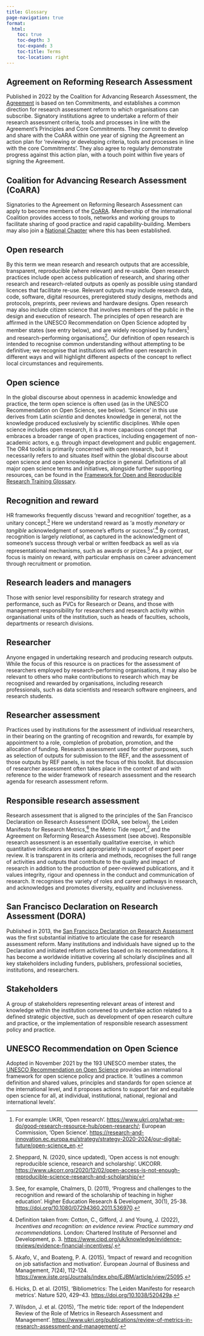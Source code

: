 ```yaml
---
title: Glossary
page-navigation: true
format:
  html:
    toc: true
    toc-depth: 3
    toc-expand: 3
    toc-title: Terms
    toc-location: right
---
```


## Agreement on Reforming Research Assessment

Published in 2022 by the Coalition for Advancing Research Assessment, the [Agreement](https://coara.eu/agreement/the-agreement-full-text/) is based on ten Commitments, and establishes a common direction for research assessment reform to which organisations can subscribe. Signatory institutions agree to undertake a reform of their research assessment criteria, tools and processes in line with the Agreement's Principles and Core Commitments. They commit to develop and share with the CoARA within one year of signing the Agreement an action plan for 'reviewing or developing criteria, tools and processes in line with the core Commitments'. They also agree to regularly demonstrate progress against this action plan, with a touch point within five years of signing the Agreement.

## Coalition for Advancing Research Assessment (CoARA)

Signatories to the Agreement on Reforming Research Assessment can apply to become members of the [CoARA](https://coara.eu/coalition/membership/). Membership of the international Coalition provides access to tools, networks and working groups to facilitate sharing of good practice and rapid capability-building. Members may also join a [National Chapter](https://coara.eu/coalition/national-chapters/) where this has been established.

## Open research

By this term we mean research and research outputs that are accessible, transparent, reproducible (where relevant) and re-usable. Open research practices include open access publication of research, and sharing other research and research-related outputs as openly as possible using standard licences that facilitate re-use. Relevant outputs may include research data, code, software, digital resources, preregistered study designs, methods and protocols, preprints, peer reviews and hardware designs. Open research may also include citizen science that involves members of the public in the design and execution of research. The principles of open research are affirmed in the UNESCO Recommendation on Open Science adopted by member states (see entry below), and are widely recognised by funders^[For example: UKRI, 'Open research'. <https://www.ukri.org/what-we-do/good-research-resource-hub/open-research/>; European Commission, 'Open Science'. <https://research-and-innovation.ec.europa.eu/strategy/strategy-2020-2024/our-digital-future/open-science_en>.] and research-performing organisations^[Sheppard, N. (2020, since updated), 'Open access is not enough: reproducible science, research and scholarship'. UKCORR. <https://www.ukcorr.org/2020/12/02/open-access-is-not-enough-reproducible-science-research-and-scholarship/>]. Our definition of open research is intended to recognise common understanding without attempting to be definitive; we recognise that institutions will define open research in different ways and will highlight different aspects of the concept to reflect local circumstances and requirements.     

## Open science 

In the global discourse about openness in academic knowledge and practice, the term open science is often used (as in the UNESCO Recommendation on Open Science, see below). 'Science' in this use derives from Latin *scientia* and denotes knowledge in general, not the knowledge produced exclusively by scientific disciplines. While open science includes open research, it is a more capacious concept that embraces a broader range of open practices, including engagement of non-academic actors, e.g. through impact development and public engagement. The OR4 toolkit is primarily concerned with open research, but it necessarily refers to and situates itself within the global discourse about open science and open knowledge practice in general. Definitions of all major open science terms and initiatives, alongside further supporting resources, can be found in the [Framework for Open and Reproducible Research Training Glossary](https://forrt.org/glossary).

## Recognition and reward

HR frameworks frequently discuss 'reward and recognition' together, as a unitary concept.^[See, for example, Chalmers, D. (2011), 'Progress and challenges to the recognition and reward of the scholarship of teaching in higher education'. Higher Education Research & Development, 30(1), 25-38. <https://doi.org/10.1080/07294360.2011.536970>.] Here we understand reward as 'a mostly *monetary* or *tangible* acknowledgment of someone's efforts or success'.^[Definition taken from: Cotton, C., Gifford, J. and Young, J. (2022), *Incentives and recognition: an evidence review. Practice summary and recommendations.* London: Chartered Institute of Personnel and Development, p. 3. <https://www.cipd.org/uk/knowledge/evidence-reviews/evidence-financial-incentives/>.] By contrast, recognition is largely *relational*, as captured in the acknowledgment of someone’s success through verbal or written feedback as well as via representational mechanisms, such as awards or prizes.^[Akafo, V., and Boateng, P. A. (2015), 'Impact of reward and recognition on job satisfaction and motivation'. European Journal of Business and Management, 7(24), 112-124. <https://www.iiste.org/Journals/index.php/EJBM/article/view/25095>.] As a project, our focus is mainly on reward, with particular emphasis on career advancement through recruitment or promotion.

## Research leaders and managers 

Those with senior level responsibility for research strategy and performance, such as PVCs for Research or Deans, and those with management responsibility for researchers and research activity within organisational units of the institution, such as heads of faculties, schools, departments or research divisions.

## Researcher

Anyone engaged in undertaking research and producing research outputs. While the focus of this resource is on practices for the assessment of researchers employed by research-performing organisations, it may also be relevant to others who make contributions to research which may be recognised and rewarded by organisations, including research professionals, such as data scientists and research software engineers, and research students.

## Researcher assessment

Practices used by institutions for the assessment of individual researchers, in their bearing on the granting of recognition and rewards, for example by appointment to a role, completion of probation, promotion, and the allocation of funding. Research assessment used for other purposes, such as selection of outputs for submission to the REF, and the assessment of those outputs by REF panels, is not the focus of this toolkit. But discussion of researcher assessment often takes place in the context of and with reference to the wider framework of research assessment and the research agenda for research assessment reform.

## Responsible research assessment

Research assessment that is aligned to the principles of the San Francisco Declaration on Research Assessment (DORA, see below), the Leiden Manifesto for Research Metrics,^[Hicks, D. et al. (2015), 'Bibliometrics: The Leiden Manifesto for research metrics'. Nature 520, 429–43. <https://doi.org/10.1038/520429a>.] the Metric Tide report,^[Wilsdon, J. et al. (2015), 'The metric tide: report of the Independent Review of the Role of Metrics in Research Assessment and Management'. <https://www.ukri.org/publications/review-of-metrics-in-research-assessment-and-management/>.] and the Agreement on Reforming Research Assessment (see above). Responsible research assessment is an essentially qualitative exercise, in which quantitative indicators are used appropriately in support of expert peer review. It is transparent in its criteria and methods, recognises the full range of activities and outputs that contribute to the quality and impact of research in addition to the production of peer-reviewed publications, and it values integrity, rigour and openness in the conduct and communication of research. It recognises the variety of roles and career pathways in research, and acknowledges and promotes diversity, equality and inclusiveness.

## San Francisco Declaration on Research Assessment (DORA)

Published in 2013, the [San Francisco Declaration on Research Assessment](https://sfdora.org/read/) was the first substantial initiative to articulate the case for research assessment reform. Many institutions and individuals have signed up to the Declaration and initiated reform activities based on its recommendations. It has become a worldwide initiative covering all scholarly disciplines and all key stakeholders including funders, publishers, professional societies, institutions, and researchers.

## Stakeholders

A group of stakeholders representing relevant areas of interest and knowledge within the institution convened to undertake action related to a defined strategic objective, such as development of open research culture and practice, or the implementation of responsible research assessment policy and practice.

## UNESCO Recommendation on Open Science

Adopted in November 2021 by the 193 UNESCO member states, the [UNESCO Recommendation on Open Science](https://www.unesco.org/en/open-science/about?hub=686) provides an international framework for open science policy and practice. It 'outlines a common definition and shared values, principles and standards for open science at the international level, and it proposes actions to support fair and equitable open science for all, at individual, institutional, national, regional and international levels'.
